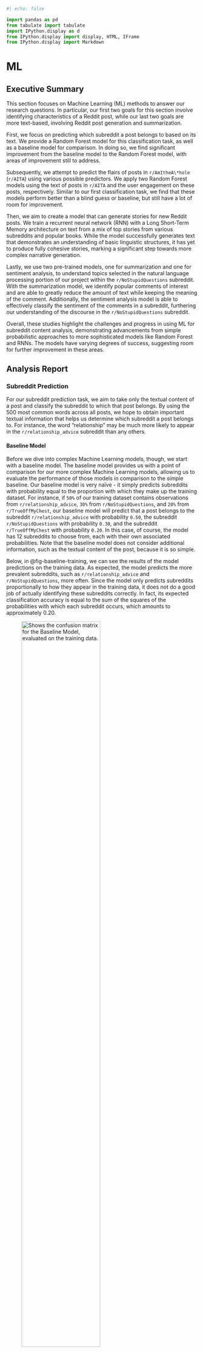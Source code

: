 ```python
#| echo: false

import pandas as pd
from tabulate import tabulate
import IPython.display as d
from IPython.display import display, HTML, IFrame
from IPython.display import Markdown


```

# ML

## Executive Summary

This section focuses on Machine Learning (ML) methods to answer our research questions. In particular, our first two goals for this section involve identifying characteristics of a Reddit post, while our last two goals are more text-based, involving Reddit post generation and summarization.

First, we focus on predicting which subreddit a post belongs to based on its text. We provide a Random Forest model for this classification task, as well as a baseline model for comparison. In doing so, we find significant improvement from the baseline model to the Random Forest model, with areas of improvement still to address.

Subsequently, we attempt to predict the flairs of posts in `r/AmItheA\*hole` (`r/AITA`) using various possible predictors. We apply two Random Forest models using the text of posts in `r/AITA` and the user engagement on these posts, respectively. Similar to our first classification task, we find that these models perform better than a blind guess or baseline, but still have a lot of room for improvement. 

Then, we aim to create a model that can generate stories for new Reddit posts. We train a recurrent neural network (RNN) with a Long Short-Term Memory architecture on text from a mix of top stories from various subreddits and popular books. While the model successfully generates text that demonstrates an understanding of basic linguistic structures, it has yet to produce fully cohesive stories, marking a significant step towards more complex narrative generation.

Lastly, we use two pre-trained models, one for summarization and one for sentiment analysis, to understand topics selected in the natural language processing portion of our project within the `r/NoStupidQuestions` subreddit. With the summarization model, we identify popular comments of interest and are able to greatly reduce the amount of text while keeping the meaning of the comment. Additionally, the sentiment analysis model is able to effectively classify the sentiment of the comments in a subreddit, furthering our understanding of the discourse in the `r/NoStupidQuestions` subreddit.

Overall, these studies highlight the challenges and progress in using ML for subreddit content analysis, demonstrating advancements from simple probabilistic approaches to more sophisticated models like Random Forest and RNNs. The models have varying degrees of success, suggesting room for further improvement in these areas.

## Analysis Report

### Subreddit Prediction

For our subreddit prediction task, we aim to take only the textual content of a post and classify the subreddit to which that post belongs. By using the 500 most common words across all posts, we hope to obtain important textual information that helps us determine which subreddit a post belongs to. For instance, the word “relationship” may be much more likely to appear in the `r/relationship_advice` subreddit than any others.

#### Baseline Model

Before we dive into complex Machine Learning models, though, we start with a baseline model. The baseline model provides us with a point of comparison for our more complex Machine Learning models, allowing us to evaluate the performance of those models in comparison to the simple baseline.
Our baseline model is very naïve - it simply predicts subreddits with probability equal to the proportion with which they make up the training dataset. For instance, if `50%` of our training dataset contains observations from `r/relationship_advice`, `30%` from `r/NoStupidQuestions`, and `20%` from `r/TrueOffMyChest`, our baseline model will predict that a post belongs to the subreddit `r/relationship_advice` with probability `0.50`, the subreddit `r/NoStupidQuestions` with probability `0.30`, and the subreddit `r/TrueOffMyChest` with probability `0.20`. In this case, of course, the model has 12 subreddits to choose from, each with their own associated probabilities. Note that the baseline model does not consider additional information, such as the textual content of the post, because it is so simple.

Below, in @fig-baseline-training, we can see the results of the model predictions on the training data. As expected, the model predicts the more prevalent subreddits, such as `r/relationship_advice` and `r/NoStupidQuestions`, more often. Since the model only predicts subreddits proportionally to how they appear in the training data, it does not do a good job of actually identifying these subreddits correctly. In fact, its expected classification accuracy is equal to the sum of the squares of the probabilities with which each subreddit occurs, which amounts to approximately 0.20.

![Shows the confusion matrix for the Baseline Model, evaluated on the training data.](img/ml-plots/baseline-cv-train-cm.png){#fig-baseline-training width=70%}

Below, in @fig-baseline-testing, we can see the results of the model predictions on the testing data. As expected, the model’s performance on the testing set is no different than on the training set. We find the same characteristics, with the model performing quite poorly.

![Shows the confusion matrix for the Baseline Model, evaluated on the testing data.](img/ml-plots/baseline-cv-test-cm.png){#fig-baseline-testing width=70%}

Below, in @fig-baseline-eval, is a summary table of the performance metrics for the baseline model on both the training and testing sets. Each metric reports values of approximately 0.20, which is to be expected with such a simple model. We look to improve this performance with a Random Forest model below.

```python
#| echo: false
#| label: fig-baseline-eval
#| fig-cap: "Shows the evaluation metrics for the Baseline Model Classifier."


width_percentage = "100%"
IFrame(src='img/ml-plots/baseline-eval.html', width=width_percentage, height=500)


```

#### Random Forest Model

In order to predict the subreddit to which a post belongs more effectively, we turn to the Random Forest. <add RF explanation here>.

Below, in @fig-random-forest-training, we can see the results of the model predictions on the training data. Here, we find that the performance of the model seems to outperform that of the baseline model, but still has its downfalls. The model predicts the two most prevalent subreddits, `r/relationship_advice` and `r/NoStupidQuestions`, nearly every time, failing to predict any of the less prevalent subreddits. In this sense, the model is vastly underperforming, as it is heavily biased to the subreddits that it has seen more often.

![Shows the confusion matrix for the Random Forest, evaluated on the training data.](img/ml-plots/random-forest-cv-train-cm.png){#fig-random-forest-training width=70%}

Below, in @fig-random-forest-testing, we can see the results of the model predictions on the testing data. As expected, the model’s performance on the testing set is no different than on the training set. We find the same characteristics, with the model performing well in some aspects, but with plenty of room for improvement.

![Shows the confusion matrix for the Random Forest, evaluated on the testing data.](img/ml-plots/random-forest-cv-test-cm.png){#fig-random-forest-testing width=70%}

Below, in @fig-random-forest-eval, is a summary table of the performance metrics for the Random Forest model on both the training and testing sets. Each metric reports values of approximately 0.50, which is a great improvement over the baseline model. However, we feel that further improvements can be made in order to achieve higher performance on our subreddit prediction task.

```python
#| echo: false
#| label: fig-random-forest-eval
#| fig-cap: "Shows the evaluation metrics for the Random Forest Classifier."


width_percentage = "100%"
IFrame(src='img/ml-plots/random-forest-eval.html', width=width_percentage, height=500)


```

::: {.callout-note appearance="simple"}
The code used for this section is available [here](https://github.com/gu-dsan6000/fall-2023-reddit-project-team-17/blob/main/code/project-ml/project-ml-predicting-subreddits.ipynb).
::: 

### Flair Prediction Using Random Forest Classification

In this section we attempted to predict what flair is assigned to posts in r/AmItheAsshole (r/AITA) based on various different predictors using a Random Forest (RF) model to attempt to predict how Redditors “judge” these stories posted on r/AITA. We then compared these models with their varying predictors and compared them to a baseline model (random chance).

The first RF model we applied to the r/AITA data using token counts of the five hundred most common words which were extracted using CountVectorizer in the NLP section previously. We chose fifty trees as our hyperparameter to be used across all models used in this section to allow for consistent comparisons. However, due to the imbalanced nature of the r/AITA posts (as established in the EDA section of this project), the dataset was downsampled so that none of the four primary flairs (Asshole, Not the A-hole, Everyone Sucks, No A-holes here) are overrepresented to the extent that they would significantly hinder model performance. After a training and testing data split, the model was trained on the training subset and various model metrics were calculated for both the training and testing subsets via a SparkML pipeline. Measures and visualizations of this model’s efficacy are displayed below.

![Shows the confusion matrix for the Random Forest, evaluated on the training data.](img/ml-plots/flair-text-cm-train-plot.png){#fig-flair-text-train width=70%}

![Shows the confusion matrix for the Random Forest, evaluated on the testing data.](img/ml-plots/flair-text-cm-test-plot.png){#fig-flair-text-test width=70%}

![Shows the evalutation metrics for the Random Forest.](img/ml-plots/flair-text-model-metrics-plot.png){#fig-flair-text-metrics width=70%}

Based on the metrics above, this model did not predict the flairs of these posts particularly accurately, but performed better than a blind random guess, which would have a theoretical accuracy of 25% compared to our model’s ~30-40%. For both the training and testing subsets, the model did an extremely poor job at predicting “Not the A-hole posts”. This model does perform reasonably well when predicting “Everyone Sucks” and “Asshole” flaired posts, but does not predict the posts with the more positively connoted flairs (No A-holes here and Not the A-hole).

Another potential set of predictors we identified were measures of user engagement, namely post “score” (number of upvotes minus number of downvotes) and the number of comments under a post. We applied a similar model using these predictors via another SparkML pipeline and compared them to the previous text-based model. The measures of model performance and confusion matrices are visualized below as such.

![Shows the confusion matrix for the Random Forest, evaluated on the training data.](img/ml-plots/flair-engagement-cm-train-plot.png){#fig-flair-engagement-train width=70%}

![Shows the confusion matrix for the Random Forest, evaluated on the training data.](img/ml-plots/flair-engagement-cm-test-plot.png){#fig-flair-engagement-test width=70%}

![Shows the evaluation metrics for the Random Forest.](img/ml-plots/flair-engagement-model-metrics-plot.png){#fig-flair-engagement-metrics width=70%}

As shown above, this model performs fairly similarly to the previous text-based model but with some slight improvements in some of the model performance metrics along with more comparative performance metrics of the model for the training and test sets. This model more effectively predicted posts with the flairs “Asshole” and “Everyone Sucks”  compared to the text-based model, but similarly struggled to correctly identify posts with more positive flairs. Ultimately, while this model does perform slightly better than the previous text-based model, especially at predicting the posts with more negative flairs attached, it still would not serve as an effective tool for accurately predicting these flairs on a larger scale. It is possible that these data are too homogeneous to be easily differentiated using a machine learning model, or using different models and/or hyperparameters may generate more accurate predictions.

We also include the evaluation metrics in @tbl-flair-model-metrics-df below:


```python
#| echo: false
#| label: tbl-flair-model-metrics-df
#| tbl-cap-location: bottom
#| tbl-cap: Displays the evaluation metrics of both engagement and text-based models.


df_1 = pd.read_csv("../data/ml-data/flair-engagement-model-metrics-df.csv")
		
df_1 = df_1.rename(columns={"Unnamed: 0": "Metric", "training": "Engagement Training", "test": "Engagement Test"})


df_2 = pd.read_csv("../data/ml-data/flair-text-model-metrics-df.csv")

df_2 = df_2.rename(columns={"Unnamed: 0": "Metric Text", "training": "Text Training", "test": "Text Test"})

joined_df = pd.concat([df_1, df_2], axis=1)

joined_df = joined_df.drop('Metric Text', axis=1)


# show
md = tabulate(joined_df, headers='keys', tablefmt='pipe', showindex=False)
Markdown(md)

```

::: {.callout-note appearance="simple"}
The code used for this section is available [here](https://github.com/gu-dsan6000/fall-2023-reddit-project-team-17/blob/main/code/project-ml/project-ml-aita-flair-prediction.ipynb).
:::

### Story Generation

::: {.callout-note appearance="tip"}
The saved model used for this section is available [here](https://github.com/gu-dsan6000/fall-2023-reddit-project-team-17/blob/main/data/ml-data/rnn_model_250_0.15.pth).
:::

In our project, we developed a story generation model using a recurrent neural network (RNN) model, which we built and trained using `PySpark` and `PyTorch`. To enhance the computation speed, we integrated CUDA into the process. Our data is the mix of top stories from various subreddits and popular books sourced externally, developed during the NLP portion of the project. The preprocessed portion of the dataset usable for training purposes is 1037 MB. We found that a smaller subset of 160.59 MB was adequate for the analysis.

The model's architecture is based on a Long Short-Term Memory (LSTM) layer, which captures long-term dependencies in sequential data. In our setup, we defined hyperparameters such as the input size of 128, hidden state at 256, and used a two-layer LSTM. The model has 12,766,510 trainable parameters.

For the training process, we set the learning rate at 0.01, a maximum of 100 epochs, and a batch size of 64. To ensure the model didn't overfit, we employed an early stopping mechanism with a patience of 5 epochs and a validation loss improvement threshold of 0.01. The Adam optimizer was chosen for optimization, paired with a cross-entropy loss function for calculating the model's error rate. The total training time was 1h 41 mins.

The training and validation perplexities are shown in @fig-rnn-training-validation-perplexity:

![Shows the training and validation perplexities of the RNN training process](img/ml-plots/training-validation-perplexity-plot-rnn.png){#fig-rnn-training-validation-perplexity}

To evaluate the model's effectiveness, we focused on loss and perplexity. A lower perplexity value suggests a higher predictive accuracy of the model. The model achieved a test loss of 1.6227 and a perplexity value of 5.0667, indicating a strong performance in predictive capabilities.

We were ready to generate stories with the trained. Some examples are shown in @tbl-rnn-generation:

| Prompt      | Generated Text |
| ----------- | ----------- |
| Once upon a time | Once upon a time to of a cause the gachen friends these any olden lands. it was the school all as the sach could boypheal, and they letes saying cut that ended about the told the asking.the said she so a kyastellow specially will wrong me have a glories and how in s |
| The sun set over the ancient, whispering forest   | The sun set over the ancient forest and the sating the told the thought the pressated the hassed has all she was hands and the and the and of didnt conday her that there you hands my like i was the and i was the told when and the put all into the done to the down the sately and stouse |
| The sound of sirens pierced the night | The sound of sirens pierced the night stack and the down, my fear that my bly and were expetes his slaring when it becheads icky that my feelt and want and contores she givated hours. we let me processings that i only and low that on a mord of the past finding to this because oulling th |

: Shows the prompt and generated text by the RNN model {#tbl-rnn-generation}



Although our model cannot yet generate cohesive stories, it's important to recognize the success in the underlying process. The characters produced by the model consistently combine to form coherent words, an ability that demonstrates the model's understanding of basic linguistic structures, a foundational step toward more complex story generation. This aspect of the model's output aligns well with the objectives of our project.

::: {.callout-note appearance="simple"}
The code used for this section is available [here](https://github.com/gu-dsan6000/fall-2023-reddit-project-team-17/blob/main/code/project-ml/project-nlp-posts-and-books-model.ipynb).
:::

### ML Models in `r/NoStupidQuestions`

#### Top Comment Summary Generation 


After all of the NLP work to identify comments that were scored high and contained the topic we had chosen, in this case comments related to COVID-19 in the subreddit `r/NoStupidQuestions`. We were successfully able to identify comments that we would be useful to summarize to better gain an understanding of the narrative in a particular subreddit. One example of this is below. 

The model used to perform this summarization was a “facebook/bart-large-cnn” [@lewis_bart_2019].


##### Before Summarization (After Stemming and removing StopWords):

> I can understand that frustration and getting tired of the cynicism or generation of toxic beliefs, but it should be noted that about that bit from his 1999 special about the immune system and all that, his family has outright said:
>
> Several times during the pandemic, Carlin has drawn attention for a routine from his 1999 special, “You Are All Diseased,” in which he mischievously suggests that a childhood spent swimming in the polluted Hudson River was the reason he didn’t catch polio.
>
> (“In my neighborhood, no one ever got polio,” he fulminates. “No one, ever. You know why? ’Cause we swam in raw sewage. It strengthened our immune systems. The polio never had a prayer.”)
>
> As Kelly Carlin explained, some viewers concluded — wrongly — that her father would have opposed coronavirus vaccines.
>
> “Everyone’s like, see? George Carlin would have been anti-vaccination,” she said. “And I’m like, no. My dad was pro-science, pro-rational thinking, pro-evidence-based medicine. The man was a heart patient for 30 years. When he was a kid and the polio vaccine became available, he got the polio vaccine.”
>
> ...
>
> In efforts to divine his opinion, some Carlin fans pointed to a 1990 interview he gave to Larry King, when he expressed his misgivings about the crude standup of Andrew Dice Clay: “His targets are underdogs, and comedy has traditionally picked on power — people who abuse their power,” Carlin said at the time.
>
> Kelly Carlin said her father “always took the stand that more speech is better than less speech” and would have supported Chappelle’s right to perform the special. But, she added, “if you’re a comedian, you’ve got to be funny.”



##### After Summarization:

> Carlin has drawn attention for a routine from his 1999 special, “You Are All Diseased.” He mischievously suggests that a childhood spent swimming in the polluted Hudson River was the reason he didn’t catch polio. Some viewers concluded — wrongly — that her father would have opposed coronavirus vaccines. “Everyone’s like, see? George Carlin would have been anti-vaccination,” she said. ‘I’m like, no. My dad was pro-science,. pro-rational thinking, pro-evidence-based medicine.



#### Sentiment Analysis in `r/NoStupidQuestions`

Another topic that we needed to understand in relation to the COVID-19 comments in `r/NoStupidQuestions` was the sentiment. To do this we used “yiyanghkust/finbert-tone” [@huang_span_2023] on HuggingFace. This gave us a better understanding of the subreddit with regard to our topic. The results of which are visualized in @fig-sentiment-analysis-plot. Additionally, this is just a small subset to show that the model worked.


![Shows the result of the sentiment analysis using the pre-trained model.](img/ml-plots/sentiment_analysis.png){#fig-sentiment-analysis-plot}

::: {.callout-note appearance="simple"}
The code used for this section is available [here](https://github.com/gu-dsan6000/fall-2023-reddit-project-team-17/blob/main/code/project-ml/topic_summarization.ipynb).
:::

